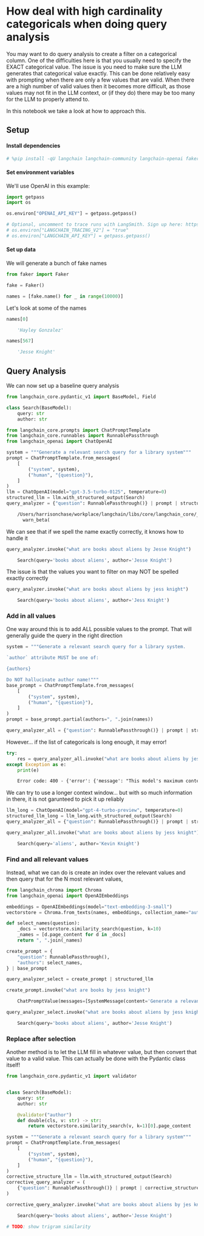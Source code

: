 # How deal with high cardinality categoricals when doing query analysis

You may want to do query analysis to create a filter on a categorical column. One of the difficulties here is that you usually need to specify the EXACT categorical value. The issue is you need to make sure the LLM generates that categorical value exactly. This can be done relatively easy with prompting when there are only a few values that are valid. When there are a high number of valid values then it becomes more difficult, as those values may not fit in the LLM context, or (if they do) there may be too many for the LLM to properly attend to.

In this notebook we take a look at how to approach this.
## Setup
#### Install dependencies

```python
# %pip install -qU langchain langchain-community langchain-openai faker gigachain-chroma
```

#### Set environment variables

We'll use OpenAI in this example:

```python
import getpass
import os

os.environ["OPENAI_API_KEY"] = getpass.getpass()

# Optional, uncomment to trace runs with LangSmith. Sign up here: https://smith.langchain.com.
# os.environ["LANGCHAIN_TRACING_V2"] = "true"
# os.environ["LANGCHAIN_API_KEY"] = getpass.getpass()
```

#### Set up data

We will generate a bunch of fake names

```python
from faker import Faker

fake = Faker()

names = [fake.name() for _ in range(10000)]
```

Let's look at some of the names

```python
names[0]
```


<CodeOutputBlock lang="python">

```python
    'Hayley Gonzalez'
```

</CodeOutputBlock>


```python
names[567]
```


<CodeOutputBlock lang="python">

```python
    'Jesse Knight'
```

</CodeOutputBlock>

## Query Analysis

We can now set up a baseline query analysis

```python
from langchain_core.pydantic_v1 import BaseModel, Field
```


```python
class Search(BaseModel):
    query: str
    author: str
```


```python
from langchain_core.prompts import ChatPromptTemplate
from langchain_core.runnables import RunnablePassthrough
from langchain_openai import ChatOpenAI

system = """Generate a relevant search query for a library system"""
prompt = ChatPromptTemplate.from_messages(
    [
        ("system", system),
        ("human", "{question}"),
    ]
)
llm = ChatOpenAI(model="gpt-3.5-turbo-0125", temperature=0)
structured_llm = llm.with_structured_output(Search)
query_analyzer = {"question": RunnablePassthrough()} | prompt | structured_llm
```


<CodeOutputBlock lang="python">

```default
    /Users/harrisonchase/workplace/langchain/libs/core/langchain_core/_api/beta_decorator.py:86: LangChainBetaWarning: The function `with_structured_output` is in beta. It is actively being worked on, so the API may change.
      warn_beta(
```

</CodeOutputBlock>

We can see that if we spell the name exactly correctly, it knows how to handle it

```python
query_analyzer.invoke("what are books about aliens by Jesse Knight")
```


<CodeOutputBlock lang="python">

```python
    Search(query='books about aliens', author='Jesse Knight')
```

</CodeOutputBlock>

The issue is that the values you want to filter on may NOT be spelled exactly correctly

```python
query_analyzer.invoke("what are books about aliens by jess knight")
```


<CodeOutputBlock lang="python">

```python
    Search(query='books about aliens', author='Jess Knight')
```

</CodeOutputBlock>

### Add in all values

One way around this is to add ALL possible values to the prompt. That will generally guide the query in the right direction

```python
system = """Generate a relevant search query for a library system.

`author` attribute MUST be one of:

{authors}

Do NOT hallucinate author name!"""
base_prompt = ChatPromptTemplate.from_messages(
    [
        ("system", system),
        ("human", "{question}"),
    ]
)
prompt = base_prompt.partial(authors=", ".join(names))
```


```python
query_analyzer_all = {"question": RunnablePassthrough()} | prompt | structured_llm
```

However... if the list of categoricals is long enough, it may error!

```python
try:
    res = query_analyzer_all.invoke("what are books about aliens by jess knight")
except Exception as e:
    print(e)
```


<CodeOutputBlock lang="python">

```default
    Error code: 400 - {'error': {'message': "This model's maximum context length is 16385 tokens. However, your messages resulted in 33885 tokens (33855 in the messages, 30 in the functions). Please reduce the length of the messages or functions.", 'type': 'invalid_request_error', 'param': 'messages', 'code': 'context_length_exceeded'}}
```

</CodeOutputBlock>

We can try to use a longer context window... but with so much information in there, it is not garunteed to pick it up reliably

```python
llm_long = ChatOpenAI(model="gpt-4-turbo-preview", temperature=0)
structured_llm_long = llm_long.with_structured_output(Search)
query_analyzer_all = {"question": RunnablePassthrough()} | prompt | structured_llm_long
```


```python
query_analyzer_all.invoke("what are books about aliens by jess knight")
```


<CodeOutputBlock lang="python">

```python
    Search(query='aliens', author='Kevin Knight')
```

</CodeOutputBlock>

### Find and all relevant values

Instead, what we can do is create an index over the relevant values and then query that for the N most relevant values,

```python
from langchain_chroma import Chroma
from langchain_openai import OpenAIEmbeddings

embeddings = OpenAIEmbeddings(model="text-embedding-3-small")
vectorstore = Chroma.from_texts(names, embeddings, collection_name="author_names")
```


```python
def select_names(question):
    _docs = vectorstore.similarity_search(question, k=10)
    _names = [d.page_content for d in _docs]
    return ", ".join(_names)
```


```python
create_prompt = {
    "question": RunnablePassthrough(),
    "authors": select_names,
} | base_prompt
```


```python
query_analyzer_select = create_prompt | structured_llm
```


```python
create_prompt.invoke("what are books by jess knight")
```


<CodeOutputBlock lang="python">

```python
    ChatPromptValue(messages=[SystemMessage(content='Generate a relevant search query for a library system.\n\n`author` attribute MUST be one of:\n\nJesse Knight, Kelly Knight, Scott Knight, Richard Knight, Andrew Knight, Katherine Knight, Erica Knight, Ashley Knight, Becky Knight, Kevin Knight\n\nDo NOT hallucinate author name!'), HumanMessage(content='what are books by jess knight')])
```

</CodeOutputBlock>


```python
query_analyzer_select.invoke("what are books about aliens by jess knight")
```


<CodeOutputBlock lang="python">

```python
    Search(query='books about aliens', author='Jesse Knight')
```

</CodeOutputBlock>

### Replace after selection

Another method is to let the LLM fill in whatever value, but then convert that value to a valid value.
This can actually be done with the Pydantic class itself!

```python
from langchain_core.pydantic_v1 import validator


class Search(BaseModel):
    query: str
    author: str

    @validator("author")
    def double(cls, v: str) -> str:
        return vectorstore.similarity_search(v, k=1)[0].page_content
```


```python
system = """Generate a relevant search query for a library system"""
prompt = ChatPromptTemplate.from_messages(
    [
        ("system", system),
        ("human", "{question}"),
    ]
)
corrective_structure_llm = llm.with_structured_output(Search)
corrective_query_analyzer = (
    {"question": RunnablePassthrough()} | prompt | corrective_structure_llm
)
```


```python
corrective_query_analyzer.invoke("what are books about aliens by jes knight")
```


<CodeOutputBlock lang="python">

```python
    Search(query='books about aliens', author='Jesse Knight')
```

</CodeOutputBlock>


```python
# TODO: show trigram similarity
```

